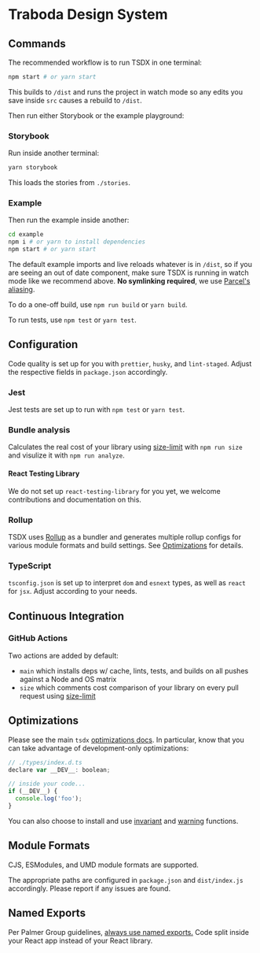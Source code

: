
<Meta title="Intro" />

# Traboda Design System

## Commands

The recommended workflow is to run TSDX in one terminal:

```bash
npm start # or yarn start
```

This builds to `/dist` and runs the project in watch mode so any edits you save inside `src` causes a rebuild to `/dist`.

Then run either Storybook or the example playground:

### Storybook

Run inside another terminal:

```bash
yarn storybook
```

This loads the stories from `./stories`.

### Example

Then run the example inside another:

```bash
cd example
npm i # or yarn to install dependencies
npm start # or yarn start
```

The default example imports and live reloads whatever is in `/dist`, so if you are seeing an out of date component, make sure TSDX is running in watch mode like we recommend above. **No symlinking required**, we use [Parcel's aliasing](https://parceljs.org/module_resolution.html#aliases).

To do a one-off build, use `npm run build` or `yarn build`.

To run tests, use `npm test` or `yarn test`.

## Configuration

Code quality is set up for you with `prettier`, `husky`, and `lint-staged`. Adjust the respective fields in `package.json` accordingly.

### Jest

Jest tests are set up to run with `npm test` or `yarn test`.

### Bundle analysis

Calculates the real cost of your library using [size-limit](https://github.com/ai/size-limit) with `npm run size` and visulize it with `npm run analyze`.

#### React Testing Library

We do not set up `react-testing-library` for you yet, we welcome contributions and documentation on this.

### Rollup

TSDX uses [Rollup](https://rollupjs.org) as a bundler and generates multiple rollup configs for various module formats and build settings. See [Optimizations](#optimizations) for details.

### TypeScript

`tsconfig.json` is set up to interpret `dom` and `esnext` types, as well as `react` for `jsx`. Adjust according to your needs.

## Continuous Integration

### GitHub Actions

Two actions are added by default:

- `main` which installs deps w/ cache, lints, tests, and builds on all pushes against a Node and OS matrix
- `size` which comments cost comparison of your library on every pull request using [size-limit](https://github.com/ai/size-limit)

## Optimizations

Please see the main `tsdx` [optimizations docs](https://github.com/palmerhq/tsdx#optimizations). In particular, know that you can take advantage of development-only optimizations:

```js
// ./types/index.d.ts
declare var __DEV__: boolean;

// inside your code...
if (__DEV__) {
  console.log('foo');
}
```

You can also choose to install and use [invariant](https://github.com/palmerhq/tsdx#invariant) and [warning](https://github.com/palmerhq/tsdx#warning) functions.

## Module Formats

CJS, ESModules, and UMD module formats are supported.

The appropriate paths are configured in `package.json` and `dist/index.js` accordingly. Please report if any issues are found.

## Named Exports

Per Palmer Group guidelines, [always use named exports.](https://github.com/palmerhq/typescript#exports) Code split inside your React app instead of your React library.